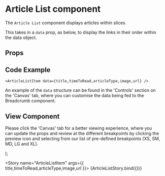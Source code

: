 

<Meta
  title="Newskit/Article List Item"
  component={ArticleListItem}
/>

# Article List component
The `Article List` component displays articles within slices.

This takes in a `data` prop, as below, to display the links in their order within the data object.

## Props
<Props of={ArticleListItem} />

## Code Example
`<ArticleListItem data={title,timeToRead,articleType,image,url} />`

An example of the `data` structure can be found in the 'Controls' section on the 'Canvas' tab, where you can customise the data being fed to the Breadcrumb component.

## View Component
Please click the 'Canvas' tab for a better viewing experience, where you can update the props and review at the different breakpoints by clicking the preview icon and selecting from our list of pre-defined breakpoints (XS, SM, MD, LG and XL).

  <NewsKitProvider theme={TimesWebLightTheme}>
    <ArticleListItem {...{ title,timeToRead,articleType,image,url }} />
  </NewsKitProvider>
);

<Story name="ArticleListItem" args={{ title,timeToRead,articleType,image,url }}>
  {ArticleListStory.bind({})}
</Story>